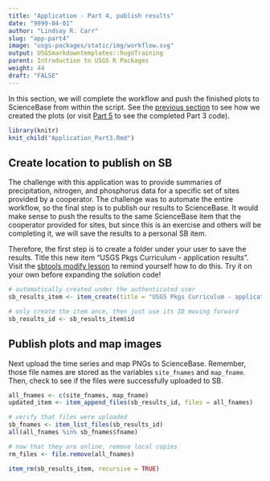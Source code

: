 ```yaml
---
title: "Application - Part 4, publish results"
date: "9999-04-01"
author: "Lindsay R. Carr"
slug: "app-part4"
image: "usgs-packages/static/img/workflow.svg"
output: USGSmarkdowntemplates::hugoTraining
parent: Introduction to USGS R Packages
weight: 44
draft: "FALSE"
---
```


In this section, we will complete the workflow and push the finished plots to ScienceBase from within the script. See the [previous section](/usgs-packages/app-part3) to see how we created the plots (or visit [Part 5](/usgs-packages/app-part5) to see the completed Part 3 code).

```r
library(knitr)
knit_child("Application_Part3.Rmd")
```

## Create location to publish on SB

The challenge with this application was to provide summaries of precipitation, nitrogen, and phosphorus data for a specific set of sites provided by a cooperator. The challenge was to automate the entire workflow, so the final step is to publish our results to ScienceBase. It would make sense to push the results to the same ScienceBase item that the cooperator provided for sites, but since this is an exercise and others will be completing it, we will save the results to a personal SB item. 

Therefore, the first step is to create a folder under your user to save the results. Title this new item "USGS Pkgs Curriculum - application results". Visit the [sbtools modify lesson](/usgs-packages/sbtools-modify) to remind yourself how to do this. Try it on your own before expanding the solution code!

```r
# automatically created under the authenticated user
sb_results_item <- item_create(title = "USGS Pkgs Curriculum - application results")

# only create the item once, then just use its ID moving forward
sb_results_id <- sb_results_item$id
```

## Publish plots and map images

Next upload the time series and map PNGs to ScienceBase. Remember, those file names are stored as the variables `site_fnames` and `map_fname`. Then, check to see if the files were successfully uploaded to SB.

```r
all_fnames <- c(site_fnames, map_fname)
updated_item <- item_append_files(sb_results_id, files = all_fnames)

# verify that files were uploaded
sb_fnames <- item_list_files(sb_results_id)
all(all_fnames %in% sb_fnames$fname)

# now that they are online, remove local copies
rm_files <- file.remove(all_fnames) 
```

```r
item_rm(sb_results_item, recursive = TRUE)
```
